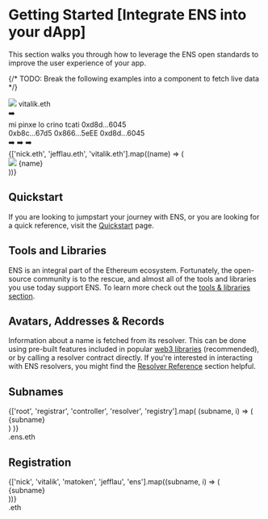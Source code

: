
# Getting Started [Integrate ENS into your dApp]

This section walks you through how to leverage the ENS open standards to improve the user experience of your app.

{/* TODO: Break the following examples into a component to fetch live data */}

<Card className="flex items-center justify-center gap-2">
  <div className="flex flex-col gap-2 rounded-md border p-2 px-3">
    <div className="flex items-center gap-2">
      <object
        data={'https://ens-api.gregskril.com/avatar/vitalik.eth?width=64'}
        type="image/jpeg"
        className="aspect-square h-full w-8 rounded"
      >
        <img src="https://docs.ens.domains/fallback.svg" />
      </object>
      <span>vitalik.eth</span>
    </div>
  </div>
  <span>➡️</span>
  <div className="flex flex-col justify-start gap-1 rounded-md border p-2 px-3">
    <span>mi pinxe lo crino tcati</span>
    <span>0xd8d...6045</span>
  </div>
</Card>

<Card>
  <div className="flex items-stretch justify-center gap-2">
    <div className="flex flex-col justify-between rounded-md border p-2 px-3">
      <span>0xb8c...67d5</span>
      <span>0x866...5eEE</span>
      <span>0xd8d...6045</span>
    </div>
    <span className="flex flex-col gap-3 pt-3">
      <span>➡️</span>
      <span>➡️</span>
      <span>➡️</span>
    </span>
    <div className="flex flex-col gap-2 rounded-md border p-2 px-3">
      {['nick.eth', 'jefflau.eth', 'vitalik.eth'].map((name) => (
        <div className="flex items-center gap-2" key={name}>
          <object
            data={'https://ens-api.gregskril.com/avatar/' + name + '?width=64'}
            type="image/jpeg"
            className="aspect-square h-full w-8 rounded"
          >
            <img src="/img/fallback-avatar.svg" />
          </object>
          <span>{name}</span>
        </div>
      ))}
    </div>
  </div>
</Card>

## Quickstart

If you are looking to jumpstart your journey with ENS, or you are looking for a quick reference, visit the [Quickstart](/web/quickstart) page.

<EmbedLink
  href="/web/quickstart"
  title="Quickstart"
  description="To jumpstart your journey with names."
/>

## Tools and Libraries

ENS is an integral part of the Ethereum ecosystem.
Fortunately, the open-source community is to the rescue, and almost all of the tools and libraries you use today support ENS.
To learn more check out the [tools & libraries section](/web/libraries).

<EmbedLink
  href="/web/libraries"
  title="Tools & Libraries"
  description="To learn about the available tools and libraries that interact with ENS"
/>

## Avatars, Addresses & Records

Information about a name is fetched from its resolver. This can be done using pre-built features included in popular [web3 libraries](/web/libraries) (recommended), or by calling a resolver contract directly.
If you're interested in interacting with ENS resolvers, you might find the [Resolver Reference](/resolvers/interfaces) section helpful.

<EmbedLink
  href="/web/resolution"
  title="Address Resolution"
  description="To find guides on the address lookup features of ENS."
/>

## Subnames

<Card className="flex items-center justify-center text-xl">
  <div className="text-right font-bold">
    {['root', 'registrar', 'controller', 'resolver', 'registry'].map(
      (subname, i) => (
        <div
          className={
            ['opacity-20', 'opacity-50', '', 'opacity-50', 'opacity-20'][i]
          }
          key={subname}
        >
          {subname}
        </div>
      )
    )}
  </div>
  <div className="text-blue font-bold">.ens.eth</div>
</Card>

<EmbedLink
  href="/web/subdomains"
  title="Issuing Subnames"
  description="To an overview of the difference ways to issue subnames."
/>

## Registration

<Card className="flex items-center justify-center text-xl">
  <div className="text-right font-bold">
    {['nick', 'vitalik', 'matoken', 'jefflau', 'ens'].map((subname, i) => (
      <div
        className={
          ['opacity-20', 'opacity-50', '', 'opacity-50', 'opacity-20'][i]
        }
        key={subname}
      >
        {subname}
      </div>
    ))}
  </div>
  <div className="text-blue font-bold">.eth</div>
</Card>

<EmbedLink
  href="/registry/eth"
  title="ETH Registrar"
  description="To an overview of the two smart contracts that make up the ETH Registrar."
/>
